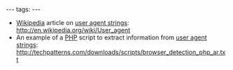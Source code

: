 ---
tags:
---
* [[Wikipedia]] article on [[user agent strings]]: http://en.wikipedia.org/wiki/User_agent
* An example of a [[PHP]] script to extract information from [[user agent strings]]: http://techpatterns.com/downloads/scripts/browser_detection_php_ar.txt
